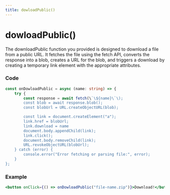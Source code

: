 ```yaml
---
title: dowloadPublic()
---
```


# dowloadPublic()

The downloadPublic function you provided is designed to download a file from a public URL. It fetches the file using the fetch API, converts the response into a blob, creates a URL for the blob, and triggers a download by creating a temporary link element with the appropriate attributes.

### Code

```ts title="dowloadPublic.ts"
const onDowloadPublic = async (name: string) => {
    try {
        const response = await fetch(\`\${name}\`\);
        const blob = await response.blob();
        const blobUrl = URL.createObjectURL(blob);

        const link = document.createElement("a");
        link.href = blobUrl;
        link.download = name
        document.body.appendChild(link);
        link.click();
        document.body.removeChild(link);
        URL.revokeObjectURL(blobUrl);
    } catch (error) {
        console.error("Error fetching or parsing file:", error);
    }
};
```

### Example

```jsx
<button onClick={() => onDowloadPublic("file-name.zip")}>Download!</button>
```

